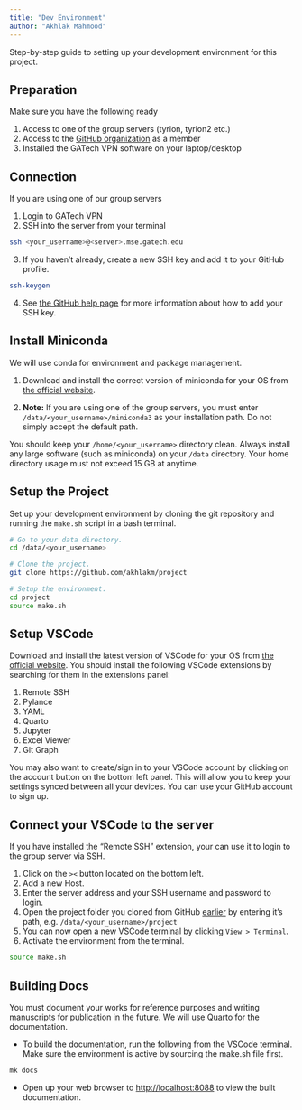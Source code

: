 ```yaml
---
title: "Dev Environment"
author: "Akhlak Mahmood"
---
```


Step-by-step guide to setting up your development environment for this project.

## Preparation

Make sure you have the following ready

1. Access to one of the group servers (tyrion, tyrion2 etc.)
2. Access to the [GitHub organization](https://github.com/Ramprasad-Group) as a member
3. Installed the GATech VPN software on your laptop/desktop

## Connection
If you are using one of our group servers

1. Login to GATech VPN
2. SSH into the server from your terminal
```sh
ssh <your_username>@<server>.mse.gatech.edu
```
3. If you haven't already, create a new SSH key and add it to your GitHub profile.
```sh
ssh-keygen
```
4. See [the GitHub help page](https://docs.github.com/en/authentication/connecting-to-github-with-ssh/adding-a-new-ssh-key-to-your-github-account?platform=linux#adding-a-new-ssh-key-to-your-account) for more information about how to add your SSH key.

## Install Miniconda
We will use conda for environment and package management.

1. Download and install the correct version of miniconda for your OS from [the official website](https://docs.anaconda.com/free/miniconda/#latest-miniconda-installer-links).

2. **Note:** If you are using one of the group servers, you must enter `/data/<your_username>/miniconda3` as your installation path. Do not simply accept the default path.

::: callout-note
You should keep your `/home/<your_username>` directory clean.
Always install any large software (such as miniconda) on your `/data` directory. Your home directory usage must not exceed 15 GB at anytime.
:::


## Setup the Project
Set up your development environment by cloning the git repository and running the `make.sh` script in a bash terminal.

```sh
# Go to your data directory.
cd /data/<your_username>

# Clone the project.
git clone https://github.com/akhlakm/project

# Setup the environment.
cd project
source make.sh
```

## Setup VSCode
Download and install the latest version of VSCode for your OS from [the official website](https://code.visualstudio.com/download).
You should install the following VSCode extensions by searching for them in the extensions panel:

1. Remote SSH
2. Pylance
3. YAML
4. Quarto
5. Jupyter
6. Excel Viewer
7. Git Graph

You may also want to create/sign in to your VSCode account by clicking on the account button on the bottom left panel.
This will allow you to keep your settings synced between all your devices.
You can use your GitHub account to sign up.

## Connect your VSCode to the server
If you have installed the "Remote SSH" extension, your can use it to login to the group server via SSH.

1. Click on the `><` button located on the bottom left.
2. Add a new Host.
3. Enter the server address and your SSH username and password to login.
4. Open the project folder you cloned from GitHub [earlier](#setup-the-project) by entering it's path, e.g. `/data/<your_username>/project`
5. You can now open a new VSCode terminal by clicking `View > Terminal`.
6. Activate the environment from the terminal.
```sh
source make.sh
```

## Building Docs
You must document your works for reference purposes and writing manuscripts for publication in the future. We will use [Quarto](https://quarto.org/) for the documentation.

- To build the documentation, run the following from the VSCode terminal. Make sure the environment is active by sourcing the make.sh file first.
```sh
mk docs
```

- Open up your web browser to [http://localhost:8088](http://localhost:8088/) to view the built documentation.
